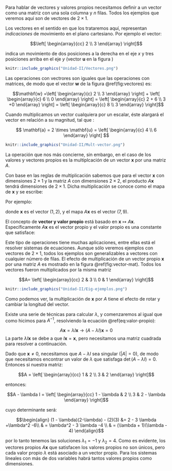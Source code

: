 Para hablar de vectores y valores propios necesitamos definir a un vector como una matriz con una sola columna y $n$ filas. Todos los ejemplos que veremos aquí son de vectores de $2 \times 1$.

Los vectores en el sentido en que los trataremos aquí, representan *indicaciones* de movimiento en el plano cartesiano. Por ejemplo el vector:

$$\left[ 
\begin{array}{cc}
2 \\ 3
\end{array}
\right]$$

indica un movimiento de dos posiciones a la derecha en el eje $x$ y tres posiciones arriba en el eje $y$ (vector $\mathbf{u}$ en la figura )

```r
knitr::include_graphics("Unidad-II/Vectores.png")
```

Las operaciones con vectrores son iguales que las operaciones con matrices, de modo que el vector $\mathbf{w}$ de la figura \@ref(fig:vectores) es:

$$\mathbf{w} =\left[
\begin{array}{c}
2 \\ 3
\end{array}
\right]  + 
\left[
\begin{array}{c}
6 \\ 0
\end{array}
\right] = 
\left[
\begin{array}{c}
2 + 6 \\ 3 +0
\end{array}
\right] =
\left[
\begin{array}{c}
8 \\ 3
\end{array}
\right]$$

Cuando multiplicamos un vector cualquiera por un escalar, éste alargará el vector en relación a su magnitud, tal que :

$$
\mathbf{a} = 2 \times \mathbf{u} = \left[ \begin{array}{c} 4 \\ 6 \end{array} \right]
$$

```r
knitr::include_graphics("Unidad-II/Mult-vector.png")
```

La operación que nos más concierne, sin embargo, en el caso de los valores y vectores propios es la multiplcación de un vector $\mathbf{x}$ por una matriz $A$.

Con base en las reglas de multiplicación sabemos que para el vector $\mathbf{x}$ con dimensiones $2 \times 1$ y la matriz $A$ con dimensiones $2 \times 2$, el producto $A \mathbf{x}$ tendrá dimensiones de $2 \times 1$. Dicha multiplicación se conoce como el mapa de $\mathbf{x}$ y se escribe:

\begin{equation}
\mathbf{x} \mapsto A\mathbf{x} (\#eq:mapa)
\end{equation}

Por ejemplo:

\begin{equation}
    \left[ 
    \begin{array}{c}
    1 \\ 2
    \end{array}
    \right]
    \cdot
    \left[
    \begin{array}{cc}
    3 & 2 \\
    1 & 4
    \end{array}
    \right] = 
    \left[
    \begin{array}{c}
    7 \\ 9
    \end{array}
    \right]
\end{equation}

donde $\mathbf{x}$ es el vector $(1, 2)$, y el mapa $A \mathbf{x}$ es el vector $(7, 9)$.

El concepto de **vector y valor propio** está basado en $\mathbf{x} \mapsto A \mathbf{x}$. Específicamente $A \mathbf{x}$ es el vector propio y el valor propio es una constante que satisface:

\begin{equation}
A \mathbf{x} = \lambda \mathbf{x} (\#eq:valor-propio)
\end{equation}

Este tipo de operaciones tiene muchas aplicaciones, entre ellas está el resolver sistemas de ecuaciones. Aunque sólo veremos ejemplos con vectores de $2 \times 1$, todos los ejemplos son generalizables a vectores con cualquier número de filas. El efecto de multiplicación de un vector propio $\mathbf{x}$ por una matriz $A$ es mostrado en la figura \@ref(fig:vector-mat). Todos los vectores fueron multiplicados por la misma matriz

$$A= \left[
\begin{array}{cc}
2 & 3 \\
0 & 1
\end{array}
\right]$$

```r
knitr::include_graphics("Unidad-II/Eig-ejemplos.png")
```

Como podemos ver, la multiplicación de $\mathbf{x}$ por $A$ tiene el efecto de rotar y cambiar la longitud del vector.

Existe una serie de técnicas para calcular $\lambda$, y comenzaremos al igual que como hicimos para $A^{-1}$, resolviendo la ecuación \@ref(eq:valor-propio):

$$A \mathbf{x} = \lambda I \mathbf{x} \rightarrow (A - \lambda I) \mathbf{x} = 0$$
La parte $\lambda I \mathbf{x}$ se debe a que $I \mathbf{x} = \mathbf{x}$, pero necesitamos una matriz cuadrada para resolver a continuación.

Dado que $\mathbf{x} \neq 0$, necesitamos que $A - \lambda I$ sea singular ($|A| = 0$), de modo que necesitamos encontrar un valor de $\lambda$ que satisfaga $\det (A - \lambda I) = 0$. Entonces si nuestra matriz:

$$A = \left[
\begin{array}{cc}
1 & 2 \\
3 & 2
\end{array}
\right]$$

entonces:

$$A - \lambda I = \left[
\begin{array}{cc}
1 - \lambda & 2 \\
3 & 2 - \lambda
\end{array}
\right]$$

cuyo determinante será:

$$\begin{align}
(1 - \lambda)(2-\lambda) - (2)(3) &= 2 - 3 \lambda +\lambda^2 -6\\
& = \lambda^2 - 3 \lambda -4 \\
& = (\lambda + 1)(\lambda - 4)
\end{align}$$

por lo tanto tenemos las soluciones $\lambda_1 = -1$ y $\lambda_2 = 4$. Como es evidente, los vectores propios $A \mathbf{x}$ que satisfacen los valores propios no son únicos, pero cada valor propio $\lambda$ está asociado a un vector propio. Para los sistemas lineales con más de dos variables habrá tantos valores propios como dimensiones.